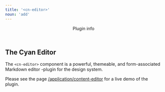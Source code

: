 ```yaml
---
title: '<cn-editor>'
noun: 'add'
---
```

<article class="column-s surface elevation-1">
<header>Plugin info</header>

## The Cyan Editor

The `<cn-editor>` component is a powerful, themeable, and form-associated Markdown editor -plugin
for the design system. 

Please see the page [/application/content-editor](/application/content-editor) for
a live demo of the plugin.
</article>